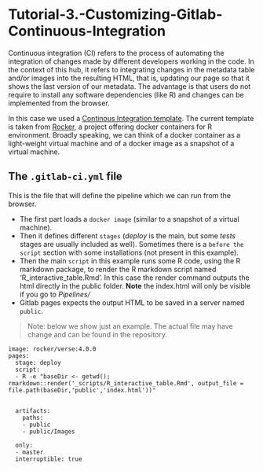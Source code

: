 # Tutorial-3.-Customizing-Gitlab-Continuous-Integration {.unnumbered}

Continuous integration (CI) refers to the process of automating the integration of changes made by different developers working in the code. In the context of this hub, it refers to integrating changes in the metadata table and/or images into the resulting HTML, that is, updating our page so that it shows the last version of our metadata. The advantage is that users do not require to install any software dependencies (like R) and changes can be implemented from the browser.

In this case we used a [Continous Integration template](https://docs.gitlab.com/ee/user/project/pages/getting_started/pages_ci_cd_template.html). The current template is taken from [Rocker](https://rocker-project.org/), a project offering docker containers for R environment. Broadly speaking, we can think of a docker container as a light-weight virtual machine and of a docker image as a snapshot of a virtual machine.

## The `.gitlab-ci.yml` file

This is the file that will define the pipeline which we can run from the browser.

- The first part loads a `docker image` (similar to a snapshot of a virtual machine).
- Then it defines different `stages` (_deploy_ is the main, but some _tests_ stages are usually included as well). Sometimes there is a `before the script` section with some installations (not present in this example).
- Then the main `script` in this example runs some R code, using the R markdown package, to render the R markdown script named 'R_interactive_table.Rmd'. In this case the render command outputs the html directly in the public folder. **Note** the index.html will only be visible if you go to _Pipelines/_
- Gitlab pages expects the output HTML to be saved in a server named `public`.

> Note: below we show just an example. The actual file may have change and can be found in the repository.

```
image: rocker/verse:4.0.0
pages:
  stage: deploy
  script:
  - R -e "baseDir <- getwd(); rmarkdown::render('_scripts/R_interactive_table.Rmd', output_file = file.path(baseDir,'public','index.html'))"
        

  artifacts:    
    paths:
    - public    
    - public/Images
    
  only:
  - master
  interruptible: true
```